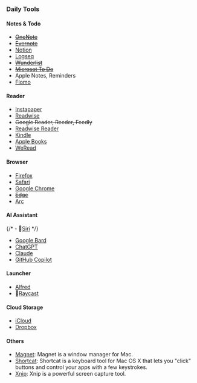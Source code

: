 
### Daily Tools

#### Notes & Todo

- ~~[OneNote](https://www.onenote.com/)~~
- ~~[Evernote](https://evernote.com/)~~
- [Notion](https://www.notion.so/)
- [Logseq](https://www.logseq.com/)  <Rating value="4" />
- ~~[Wunderlist](https://www.wunderlist.com/)~~  <Tag name="Obseleted" />
- ~~[Microsot To Do](https://todo.microsoft.com/)~~
- Apple Notes, Reminders
- [Flomo](https://www.flomoapp.com/)

#### Reader

- [Instapaper](https://www.instapaper.com/) <Rating value="4" />
- [Readwise](https://readwise.io/) <Rating value="4" />
- ~~Google Reader, Reeder, Feedly~~
- [Readwise Reader](https://readwise.io/happy-reader/) <Rating value="3" />
- [Kindle](https://kindle.amazon.com/)
- [Apple Books](https://www.apple.com/hk/apple-books/) <Rating value="4" />
- [WeRead](https://weread.qq.com/) <Rating value="4" />

#### Browser

- [Firefox](https://www.mozilla.org/en-US/firefox/)
- [Safari](https://www.apple.com/safari/)
- [Google Chrome](https://www.google.com/chrome/) <Rating value="4" />
- ~~[Edge](https://www.microsoft.com/en-us/edge)~~
- [Arc](https://arc.net/)

#### AI Assistant

{/* - 👀[Siri](https://www.apple.com/siri/) */}
- [Google Bard](https://bard.google.com/)
- [ChatGPT](https://chatgpt.openai.com/) <Rating value="5" />
- [Claude](https://claude.ai/)
- [GitHub Copilot](https://copilot.github.com/) <Rating value="4" />

#### Launcher

- [Alfred](https://www.alfredapp.com/)
- 👀[Raycast](https://www.raycast.com/)

#### Cloud Storage

- [iCloud](https://www.icloud.com/)
- [Dropbox](https://www.dropbox.com/)

#### Others

- [Magnet](https://www.magnet.crowdcafe.com/): Magnet is a window manager for Mac.
- [Shortcat](https://shortcat.app/): Shortcat is a keyboard tool for Mac OS X that lets you "click" buttons and control your apps with a few keystrokes.
- [Xnip](https://www.xnipapp.com/): Xnip is a powerful screen capture tool.
